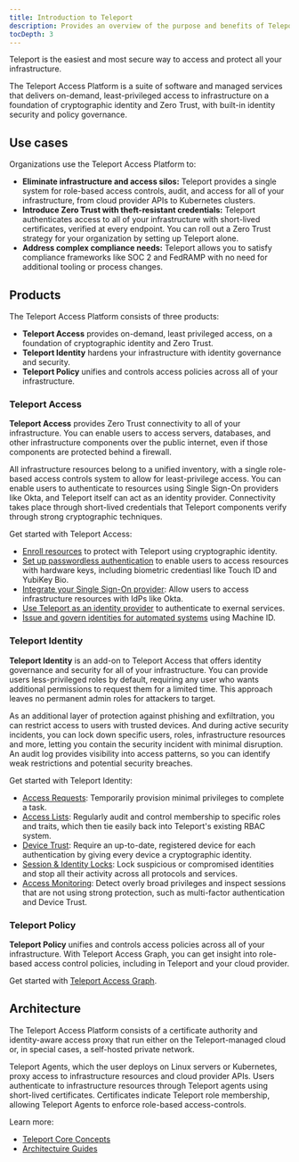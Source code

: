 ```yaml
---
title: Introduction to Teleport
description: Provides an overview of the purpose and benefits of Teleport Access Platform, which allows you to implement Zero Trust for all of your infrastructure.
tocDepth: 3
---
```


Teleport is the easiest and most secure way to access and protect all your
infrastructure.

The Teleport Access Platform is a suite of software and managed services that
delivers on-demand, least-privileged access to infrastructure on a foundation of
cryptographic identity and Zero Trust, with built-in identity security and
policy governance.

## Use cases

Organizations use the Teleport Access Platform to:

- **Eliminate infrastructure and access silos:** Teleport provides a single
  system for role-based access controls, audit, and access for all of your
  infrastructure, from cloud provider APIs to Kubernetes clusters.
- **Introduce Zero Trust with theft-resistant credentials:** Teleport
  authenticates access to all of your infrastructure with short-lived
  certificates, verified at every endpoint. You can roll out a Zero Trust
  strategy for your organization by setting up Teleport alone.
- **Address complex compliance needs:** Teleport allows you to satisfy
  compliance frameworks like SOC 2 and FedRAMP with no need for additional
  tooling or process changes. 

## Products

The Teleport Access Platform consists of three products:

- **Teleport Access** provides on-demand, least privileged access, on a
  foundation of cryptographic identity and Zero Trust.
- **Teleport Identity** hardens your infrastructure with identity governance and
  security.
- **Teleport Policy** unifies and controls access policies across all of your
  infrastructure.  

### Teleport Access

**Teleport Access** provides Zero Trust connectivity to all of your
infrastructure. You can enable users to access servers, databases, and other
infrastructure components over the public internet, even if those components are
protected behind a firewall. 

All infrastructure resources belong to a unified inventory, with a single
role-based access controls system to allow for least-privilege access. You can
enable users to authenticate to resources using Single Sign-On providers like
Okta, and Teleport itself can act as an identity provider. Connectivity takes
place through short-lived credentials that Teleport components verify through
strong cryptographic techniques.

Get started with Teleport Access:

- [Enroll resources](agents/introduction.mdx) to protect with Teleport using
  cryptographic identity.
- [Set up passwordless authentication](access-controls/guides/passwordless.mdx)
  to enable users to access resources with hardware keys, including biometric
  credentiasl like Touch ID and YubiKey Bio.
- [Integrate your Single Sign-On provider](access-controls/sso.mdx): Allow users
  to access infrastructure resources with IdPs like Okta.
- [Use Teleport as an identity provider](access-controls/idps/saml-guide.mdx) to
  authenticate to exernal services.
- [Issue and govern identities for automated
  systems](machine-id/introduction.mdx) using Machine ID.

### Teleport Identity

**Teleport Identity** is an add-on to Teleport Access that offers identity
governance and security for all of your infrastructure. You can provide users
less-privileged roles by default, requiring any user who wants additional
permissions to request them for a limited time. This approach leaves no
permanent admin roles for attackers to target. 

As an additional layer of protection against phishing and exfiltration, you can
restrict access to users with trusted devices. And during active security
incidents, you can lock down specific users, roles, infrastructure resources and
more, letting you contain the security incident with minimal disruption. An
audit log provides visibility into access patterns, so you can identify weak
restrictions and potential security breaches.

Get started with Teleport Identity:

- [Access Requests](./access-controls/access-requests.mdx): Temporarily
  provision minimal privileges to complete a task.
- [Access Lists](./access-controls/access-lists.mdx): Regularly audit and
  control membership to specific roles and traits, which then tie easily back
  into Teleport's existing RBAC system.
- [Device Trust](./access-controls/device-trust.mdx): Require an up-to-date,
  registered device for each authentication by giving every device a
  cryptographic identity. 
- [Session & Identity Locks](./access-controls/guides/locking.mdx): Lock
  suspicious or compromised identities and stop all their activity across all
  protocols and services.
- [Access Monitoring](./access-controls/access-monitoring.mdx): Detect overly
  broad privileges and inspect sessions that are not using strong protection,
  such as multi-factor authentication and Device Trust.

### Teleport Policy

**Teleport Policy** unifies and controls access policies across all of your
infrastructure. With Teleport Access Graph, you can get insight into role-based
access control policies, including in Teleport and your cloud provider. 

Get started with [Teleport Access Graph](access-controls/access-graph.mdx).

## Architecture

The Teleport Access Platform consists of a certificate authority and
identity-aware access proxy that run either on the Teleport-managed cloud or, in
special cases, a self-hosted private network. 

Teleport Agents, which the user deploys on Linux servers or Kubernetes, proxy
access to infrastructure resources and cloud provider APIs. Users authenticate
to infrastructure resources through Teleport agents using short-lived
certificates. Certificates indicate Teleport role membership, allowing Teleport
Agents to enforce role-based access-controls.

Learn more:

- [Teleport Core Concepts](./core-concepts.mdx)
- [Architectuire Guides](./architecture/introduction.mdx)
